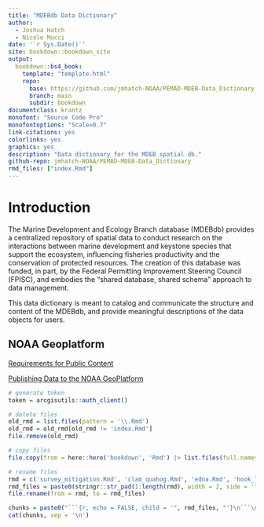 ```yaml
---
title: "MDEBdb Data Dictionary"
author:
  - Joshua Hatch
  - Nicole Mucci
date: '`r Sys.Date()`'
site: bookdown::bookdown_site
output:
  bookdown::bs4_book:
    template: "template.html"
    repo:
      base: https://github.com/jmhatch-NOAA/PEMAD-MDEB-Data_Dictionary
      branch: main
      subdir: bookdown
documentclass: krantz
monofont: "Source Code Pro"
monofontoptions: "Scale=0.7"
link-citations: yes
colorlinks: yes
graphics: yes
description: "Data dictionary for the MDEB spatial db."
github-repo: jmhatch-NOAA/PEMAD-MDEB-Data_Dictionary
rmd_files: ["index.Rmd"]
---
```


# Introduction

The Marine Development and Ecology Branch database (MDEBdb) provides a centralized repository of spatial data to conduct research on the interactions between marine development and keystone species that support the ecosystem, influencing fisheries productivity and the conservation of protected resources. The creation of this database was funded, in part, by the Federal Permitting Improvement Steering Council (FPISC), and embodies the "shared database, shared schema" approach to data management.

This data dictionary is meant to catalog and communicate the structure and content of the MDEBdb, and provide meaningful descriptions of the data objects for users.

## NOAA Geoplatform

[Requirements for Public Content](https://docs.google.com/document/d/1MkWFyFY0Ptij6bPfC6T9kyAFupXiYEigF84klpqG76c/edit?tab=t.0#heading=h.q73ivxplnx2) 

[Publishing Data to the NOAA GeoPlatform](https://docs.google.com/document/d/1PLguB_zwiwheDyROco_fL-L5VHHmar5niE_yq86mN9M/edit?tab=t.0#heading=h.g7n4bqsp97bi)

```r
# generate token
token = arcgisutils::auth_client()

# delete files
old_rmd = list.files(pattern = '\\.Rmd')
old_rmd = old_rmd[old_rmd != 'index.Rmd']
file.remove(old_rmd)

# copy files
file.copy(from = here::here('bookdown', 'Rmd') |> list.files(full.names = TRUE), to = here::here('bookdown'), overwrite = TRUE)

# rename files
rmd = c('survey_mitigation.Rmd', 'clam_quahog.Rmd', 'edna.Rmd', 'hook_line.Rmd', 'gombll.Rmd', 'scallop.Rmd', 'csbll.Rmd', 'bottom_trawl.Rmd', 'shrimp.Rmd', 'coastspan.Rmd', 'ecomon.Rmd', 'seal.Rmd', 'narw.Rmd', 'mmst.Rmd', 'pam.Rmd', 'turtle.Rmd', 'smit_sop.Rmd', 'data_hub.Rmd', 'examples.Rmd')
rmd_files = paste0(stringr::str_pad(1:length(rmd), width = 2, side = 'left', pad = "0"), '-', rmd)
file.rename(from = rmd, to = rmd_files)
```

```r
chunks = paste0("```{r, echo = FALSE, child = '", rmd_files, "'}\n```\n")
cat(chunks, sep = '\n')
```
